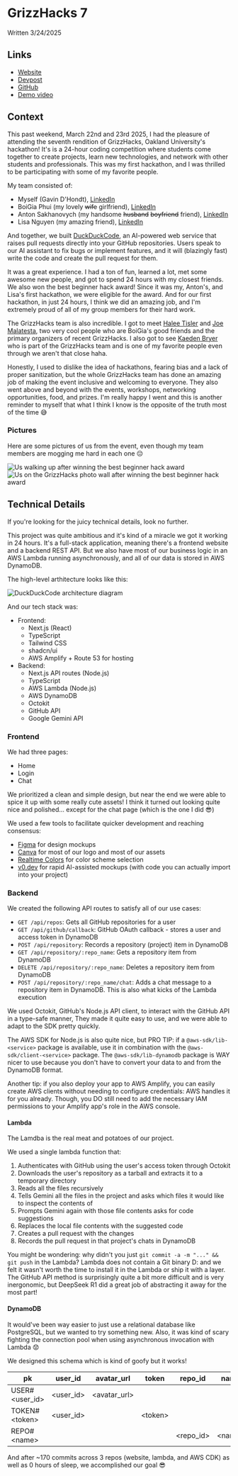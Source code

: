 # GrizzHacks 7

Written 3/24/2025

## Links

- <a href="https://duckduckcode.tech" target="_blank">Website</a>
- <a href="https://devpost.com/software/duckduckcode" target="_blank">Devpost</a>
- <a href="https://github.com/orgs/DuckDuckCode-tech/repositories" target="_blank">GitHub</a>
- <a href="https://youtu.be/q8YWrZACpDw?si=uwAoR-PhA-M1mtsx" target="_blank">Demo video</a>

## Context

This past weekend, March 22nd and 23rd 2025, I had the pleasure of attending the seventh rendition of GrizzHacks, Oakland University's hackathon!
It's is a 24-hour coding competition where students come together to create projects, learn new technologies, and network with other students and professionals.
This was my first hackathon, and I was thrilled to be participating with some of my favorite people.

My team consisted of:
- Myself (Gavin D'Hondt), <a href="https://www.linkedin.com/in/gavindhondt" target="_blank">LinkedIn</a>
- BoiGia Phui (my lovely ~~wife~~ girlfriend), <a href="https://www.linkedin.com/in/boigia-phui" target="_blank">LinkedIn</a>
- Anton Sakhanovych (my handsome ~~husband~~ ~~boyfriend~~ friend), <a href="https://www.linkedin.com/in/antonsakhanovych" target="_blank">LinkedIn</a>
- Lisa Nguyen (my amazing friend), <a href="https://www.linkedin.com/in/nguyen8" target="_blank">LinkedIn</a>

And together, we built <a href="https://duckduckcode.tech" target="_blank">DuckDuckCode</a>, an AI-powered web service that raises pull requests directly into your GitHub repositories.
Users speak to our AI assistant to fix bugs or implement features, and it will (blazingly fast) write the code and create the pull request for them.

It was a great experience.
I had a ton of fun, learned a lot, met some awesome new people, and got to spend 24 hours with my closest friends.
We also won the best beginner hack award!
Since it was my, Anton's, and Lisa's first hackathon, we were eligible for the award.
And for our first hackathon, in just 24 hours, I think we did an amazing job, and I'm extremely proud of all of my group members for their hard work.

The GrizzHacks team is also incredible.
I got to meet <a href="https://www.linkedin.com/in/halee-tisler" target="_blank">Halee Tisler</a> and <a href="https://www.linkedin.com/in/joemmalatesta" target="_blank">Joe Malatesta</a>, two very cool people who are BoiGia's good friends and the primary organizers of recent GrizzHacks.
I also got to see <a href="https://www.linkedin.com/in/kaeden-bryer" target="_blank">Kaeden Bryer</a> who is part of the GrizzHacks team and is one of my favorite people even through we aren't that close haha.

Honestly, I used to dislike the idea of hackathons, fearing bias and a lack of proper sanitization, but the whole GrizzHacks team has done an amazing job of making the event inclusive and welcoming to everyone.
They also went above and beyond with the events, workshops, networking opportunities, food, and prizes.
I'm really happy I went and this is another reminder to myself that what I think I know is the opposite of the truth most of the time 😅

### Pictures

Here are some pictures of us from the event, even though my team members are mogging me hard in each one 😔

<img src="/images/grizzhacks7/walk.webp" alt="Us walking up after winning the best beginner hack award" />
<img src="/images/grizzhacks7/wall.webp" alt="Us on the GrizzHacks photo wall after winning the best beginner hack award" />

## Technical Details

If you're looking for the juicy technical details, look no further.

This project was quite ambitious and it's kind of a miracle we got it working in 24 hours.
It's a full-stack application, meaning there's a frontend website and a backend REST API.
But we also have most of our business logic in an AWS Lambda running asynchronously, and all of our data is stored in AWS DynamoDB.

The high-level arthitecture looks like this:

<img src="/images/grizzhacks7/duckduckcode-architecture.webp" alt="DuckDuckCode architecture diagram" />

And our tech stack was:
- Frontend:
    - Next.js (React)
    - TypeScript
    - Tailwind CSS
    - shadcn/ui
    - AWS Amplify + Route 53 for hosting
- Backend:
    - Next.js API routes (Node.js)
    - TypeScript
    - AWS Lambda (Node.js)
    - AWS DynamoDB
    - Octokit
    - GitHub API
    - Google Gemini API

### Frontend

We had three pages:
- Home
- Login
- Chat

We prioritized a clean and simple design, but near the end we were able to spice it up with some really cute assets!
I think it turned out looking quite nice and polished... except for the chat page (which is the one I did 😎)

We used a few tools to facilitate quicker development and reaching consensus:
- <a href="https://www.figma.com" target="_blank">Figma</a> for design mockups
- <a href="https://www.canva.com/" target="_blank">Canva</a> for most of our logo and most of our assets
- <a href="https://www.realtimecolors.com" target="_blank">Realtime Colors</a> for color scheme selection
- <a href="https://v0.dev" target="_blank">v0.dev</a> for rapid AI-assisted mockups (with code you can actually import into your project)

### Backend

We created the following API routes to satisfy all of our use cases:
- `GET /api/repos`: Gets all GitHub repositories for a user
- `GET /api/github/callback`: GitHub OAuth callback - stores a user and access token in DynamoDB
- `POST /api/repository`: Records a repository (project) item in DynamoDB
- `GET /api/repository/:repo_name`: Gets a repository item from DynamoDB
- `DELETE /api/repository/:repo_name`: Deletes a repository item from DynamoDB
- `POST /api/repository/:repo_name/chat`: Adds a chat message to a repository item in DynamoDB. This is also what kicks of the Lambda execution

We used Octokit, GitHub's Node.js API client, to interact with the GitHub API in a type-safe manner,
They made it quite easy to use, and we were able to adapt to the SDK pretty quickly.

The AWS SDK for Node.js is also quite nice, but PRO TIP: if a `@aws-sdk/lib-<service>` package is available, use it in combination with the `@aws-sdk/client-<service>` package.
The `@aws-sdk/lib-dynamodb` package is WAY nicer to use because you don't have to convert your data to and from the DynamoDB format.

Another tip: if you also deploy your app to AWS Amplify, you can easily create AWS clients without needing to configure credentials: AWS handles it for you already.
Though, you DO still need to add the necessary IAM permissions to your Amplify app's role in the AWS console.

#### Lambda

The Lamdba is the real meat and potatoes of our project.

We used a single lambda function that:
1. Authenticates with GitHub using the user's access token through Octokit
2. Downloads the user's repository as a tarball and extracts it to a temporary directory
3. Reads all the files recursively
4. Tells Gemini all the files in the project and asks which files it would like to inspect the contents of
5. Prompts Gemini again with those file contents asks for code suggestions
6. Replaces the local file contents with the suggested code
7. Creates a pull request with the changes
8. Records the pull request in that project's chats in DynamoDB

You might be wondering: why didn't you just `git commit -a -m "..." && git push` in the Lambda?
Lambda does not contain a Git binary D: and we felt it wasn't worth the time to install it in the Lambda or ship it with a layer.
The GitHub API method is surprisingly quite a bit more difficult and is very inergonomic, but DeepSeek R1 did a great job of abstracting it away for the most part!

#### DynamoDB

It would've been way easier to just use a relational database like PostgreSQL, but we wanted to try something new.
Also, it was kind of scary fighting the connection pool when using asynchronous invocation with Lambda 😟

We designed this schema which is kind of goofy but it works!

| pk | user_id | avatar_url | token | repo_id | name | branch | chats |
|----|---------|------------|-------|---------|------|--------|-------|
| USER#\<user_id\> | \<user_id\> | \<avatar_url\> | | | | | |
| TOKEN#\<token\> | \<user_id\> | | \<token\> | | | | |
| REPO#\<name\> | | | | \<repo_id\> | \<name\> | \<branch\> | \<chats\> |

And after ~170 commits across 3 repos (website, lambda, and AWS CDK) as well as 0 hours of sleep, we accomplished our goal 😎